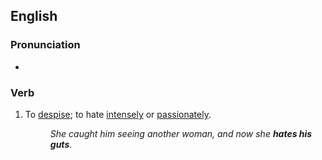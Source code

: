 ==English==

===Pronunciation===
* {{audio|en|en-au-hate someone's guts.ogg|Audio (AU)}}

===Verb===
{{en-verb|*}}

# {{lb|en|idiomatic}} To [[despise]]; to hate [[intensely]] or [[passionately]].
#: ''She caught him seeing another woman, and now she '''hates his guts'''.''
